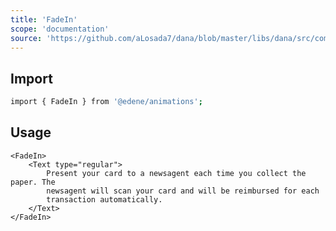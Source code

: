 ```yaml
---
title: 'FadeIn'
scope: 'documentation'
source: 'https://github.com/aLosada7/dana/blob/master/libs/dana/src/components/Accordion/Accordion.tsx'
---
```


## Import

```bash
import { FadeIn } from '@edene/animations';
```

## Usage

```tsx
<FadeIn>
    <Text type="regular">
        Present your card to a newsagent each time you collect the paper. The
        newsagent will scan your card and will be reimbursed for each
        transaction automatically.
    </Text>
</FadeIn>
```
